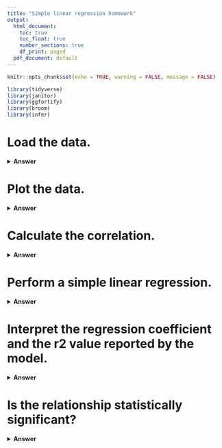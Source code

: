 ```yaml
---
title: "Simple linear regression homework"
output:
  html_document:
    toc: true
    toc_float: true
    number_sections: true
    df_print: paged
  pdf_document: default
---
```

 
<!--   body{ -->
<!--   font-size: 8pt; -->
<!-- } -->
 
```r
knitr::opts_chunk$set(echo = TRUE, warning = FALSE, message = FALSE)
```

```r
library(tidyverse)
library(janitor)
library(ggfortify)
library(broom)
library(infer)
```


# Load the data.
<details>
<summary>**Answer**</summary>

```r
project <- read_csv("data/project_management.csv")
project
```

</details>

# Plot the data.

<details>
<summary>**Answer**</summary>
 The graph shows when we increase x, y also increases.
```r
project %>% 
  ggplot(aes(x = estimated_length, y = actual_length)) +
  geom_point() 
```


 
 </details>

# Calculate the correlation.
<details>
<summary>**Answer**</summary>
From the positive  results of the correlation we would say that these variables are very strongly positively linearly correlated. 
```r
project %>% 
  summarise( correlation = cor(estimated_length, actual_length))
```

</details>

# Perform a simple linear regression.  
<details>
<summary>**Answer**</summary>

```r
model <- lm(formula = actual_length ~ estimated_length, data = project)
model
```


</details>

# Interpret the regression coefficient and the r2 value reported by the model.

<details>
<summary>**Answer**</summary>


```r
tidy_output <- model %>% 
  tidy() %>% 
  clean_names()

tidy_output 
```

```r
glance_output <- model %>% 
  glance() %>% 
  clean_names()
glance_output
```

 The r squared shows that our simple linear model says that 64.7% of the variation in actual_length in the sample data can be explained by variation in estimated_length

</details>

# Is the relationship statistically significant? 
<details>
<summary>**Answer**</summary>

```r
autoplot(model)
```

The  bootstrap below is for extract the slope, coefficient and confidence level 95%.
```r
bootstrap_distribution_slope <- project %>%
  specify(formula = estimated_length ~ actual_length) %>%
  generate(reps = 10000, type = "bootstrap") %>%
  calculate(stat = "slope")

slope_ci95 <- bootstrap_distribution_slope %>%
  get_ci(level = 0.95, type = "percentile")
slope_ci95
```
```r
bootstrap_distribution_slope %>%
  visualise(bins = 30) +
  shade_ci(endpoints = slope_ci95)
```


```r
clean_names(tidy(model, conf.int = TRUE, conf.level = 0.95))
```

</details>




